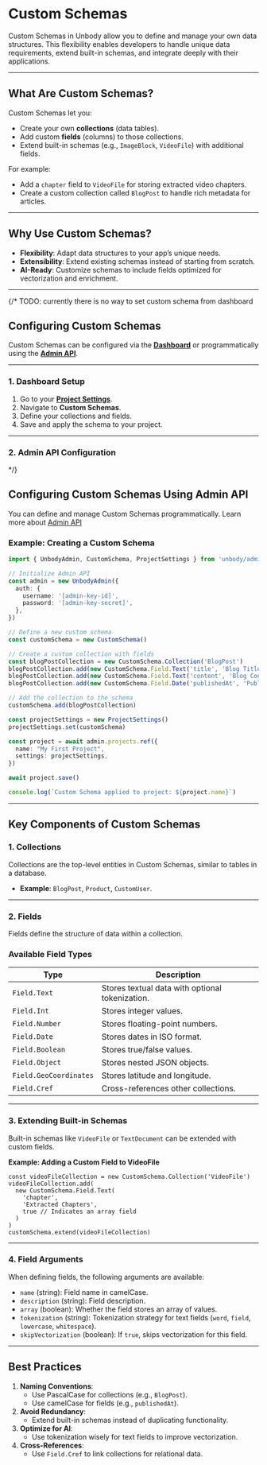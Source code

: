 # Custom Schemas

Custom Schemas in Unbody allow you to define and manage your own data structures. This flexibility enables developers to handle unique data requirements, extend built-in schemas, and integrate deeply with their applications.

---

## What Are Custom Schemas?

Custom Schemas let you:

- Create your own **collections** (data tables).
- Add custom **fields** (columns) to those collections.
- Extend built-in schemas (e.g., `ImageBlock`, `VideoFile`) with additional fields.

For example:

- Add a `chapter` field to `VideoFile` for storing extracted video chapters.
- Create a custom collection called `BlogPost` to handle rich metadata for articles.

---

## Why Use Custom Schemas?

- **Flexibility**: Adapt data structures to your app’s unique needs.
- **Extensibility**: Extend existing schemas instead of starting from scratch.
- **AI-Ready**: Customize schemas to include fields optimized for vectorization and enrichment.

---
{/*  TODO: currently there is no way to set custom schema from dashboard
## **Configuring Custom Schemas**

Custom Schemas can be configured via the [**Dashboard**](https://app.unbody.io/projects) or programmatically using the [**Admin API**](/admin-api).

---

### **1. Dashboard Setup**

1. Go to your [**Project Settings**](https://app.unbody.io/projects).
2. Navigate to **Custom Schemas**.
3. Define your collections and fields.
4. Save and apply the schema to your project.

---

### **2. Admin API Configuration** 
*/}

## Configuring Custom Schemas Using Admin API

You can define and manage Custom Schemas programmatically. Learn more about [Admin API](/admin-api)

### Example: Creating a Custom Schema

```ts copy
import { UnbodyAdmin, CustomSchema, ProjectSettings } from 'unbody/admin'

// Initialize Admin API
const admin = new UnbodyAdmin({
  auth: {
    username: '[admin-key-id]',
    password: '[admin-key-secret]',
  },
})

// Define a new custom schema
const customSchema = new CustomSchema()

// Create a custom collection with fields
const blogPostCollection = new CustomSchema.Collection('BlogPost')
blogPostCollection.add(new CustomSchema.Field.Text('title', 'Blog Title'))
blogPostCollection.add(new CustomSchema.Field.Text('content', 'Blog Content'))
blogPostCollection.add(new CustomSchema.Field.Date('publishedAt', 'Published Date'))

// Add the collection to the schema
customSchema.add(blogPostCollection)

const projectSettings = new ProjectSettings()
projectSettings.set(customSchema)

const project = await admin.projects.ref({
  name: "My First Project",
  settings: projectSettings,
})

await project.save()

console.log(`Custom Schema applied to project: ${project.name}`)

```

---

## Key Components of Custom Schemas

### 1. Collections

Collections are the top-level entities in Custom Schemas, similar to tables in a database.

- **Example**: `BlogPost`, `Product`, `CustomUser`.

---

### 2. Fields

Fields define the structure of data within a collection.

### Available Field Types

| Type | Description |
| --- | --- |
| `Field.Text` | Stores textual data with optional tokenization. |
| `Field.Int` | Stores integer values. |
| `Field.Number` | Stores floating-point numbers. |
| `Field.Date` | Stores dates in ISO format. |
| `Field.Boolean` | Stores true/false values. |
| `Field.Object` | Stores nested JSON objects. |
| `Field.GeoCoordinates` | Stores latitude and longitude. |
| `Field.Cref` | Cross-references other collections. |

---

### 3. Extending Built-in Schemas

Built-in schemas like `VideoFile` or `TextDocument` can be extended with custom fields.

**Example: Adding a Custom Field to VideoFile**

```tsx
const videoFileCollection = new CustomSchema.Collection('VideoFile')
videoFileCollection.add(
  new CustomSchema.Field.Text(
    'chapter',
    'Extracted Chapters',
    true // Indicates an array field
  )
)
customSchema.extend(videoFileCollection)

```

---

### 4. Field Arguments

When defining fields, the following arguments are available:

- `name` (string): Field name in camelCase.
- `description` (string): Field description.
- `array` (boolean): Whether the field stores an array of values.
- `tokenization` (string): Tokenization strategy for text fields (`word`, `field`, `lowercase`, `whitespace`).
- `skipVectorization` (boolean): If `true`, skips vectorization for this field.

---

## Best Practices

1. **Naming Conventions**:
    - Use PascalCase for collections (e.g., `BlogPost`).
    - Use camelCase for fields (e.g., `publishedAt`).
2. **Avoid Redundancy**:
    - Extend built-in schemas instead of duplicating functionality.
3. **Optimize for AI**:
    - Use tokenization wisely for text fields to improve vectorization.
4. **Cross-References**:
    - Use `Field.Cref` to link collections for relational data.

